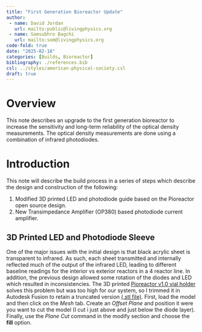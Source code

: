 ```yaml
---
title: "First Generation Bioreactor Update"
author: 
 - name: David Jordan
   url: mailto:public@livingphysics.org
 - name: Somsubhro Bagchi
   url: mailto:som@livingphysics.org
code-fold: true
date: "2025-02-18"
categories: [Builds, Bioreactor]
bibliography: ./references.bib
csl: ../styles/american-physical-society.csl
draft: true
---
```


# Overview
This note describes an upgrade to the first generation bioreactor to increase the sensitivity and long-term reliability of the optical density measurements. The optical density measurements are done using a combination of infrared photodiodes.     

# Introduction
This note will describe the build process in a series of steps which describe the design and construction of the following: 

1. Modified 3D printed LED and photodiode guide based on the Pioreactor open source design.
2. New Transimpedance Amplifier (OP380) based photodiode current amplifier. 

## 3D Printed LED and Photodiode Sleeve
One of the major issues with the initial design is that black acrylic sheet is transparent to infrared.  As such, each sheet transmitted and internally reflected much of the output of the infrared LED, leading to different baseline readings for the interior vs exterior reactors in a 4 reactor line. In addition, the previous design allowed some rotation of the diodes and LED which resulted in inconsistencies.  The 3D printed [Pioreactor v1.0 vial holder](https://www.printables.com/model/715199-pioreactor-20ml-v10-printable-parts) solves this problem but was too high for our system, so I trimmed it in Autodesk Fusion to retain a truncated version [(.stl file)](./files/trunc_vial_holder.stl).  First, load the model and then click on the *Mesh* tab.  Create an *Offset Plane* and position it were you want to cut the model (I cut i just above and just below the diode layer).  Finally, use the *Plane Cut* command in the modify section and choose the **fill** option.  


